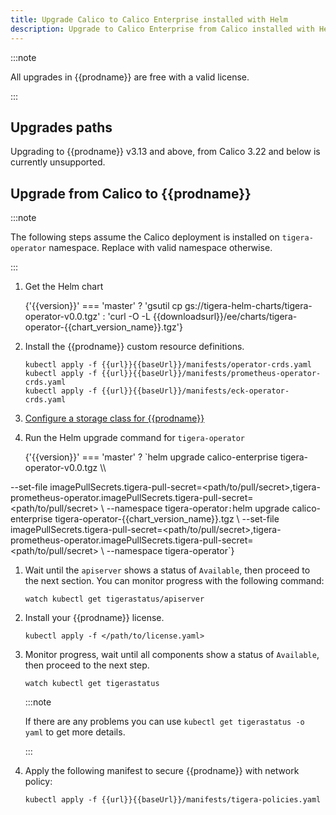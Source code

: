 ```yaml
---
title: Upgrade Calico to Calico Enterprise installed with Helm
description: Upgrade to Calico Enterprise from Calico installed with Helm.
---
```



:::note

All upgrades in {{prodname}} are free with a valid license.

:::

## Upgrades paths

Upgrading to {{prodname}} v3.13 and above, from Calico 3.22 and below is currently unsupported.

## Upgrade from Calico to {{prodname}}

:::note

The following steps assume the Calico deployment is installed on `tigera-operator` namespace. Replace with valid namespace otherwise.

:::

1. Get the Helm chart

   <CodeBlock language='bash-plain-text'>
     {'{{version}}' === 'master'
       ? 'gsutil cp gs://tigera-helm-charts/tigera-operator-v0.0.tgz'
       : 'curl -O -L {{downloadsurl}}/ee/charts/tigera-operator-{{chart_version_name}}.tgz'}
   </CodeBlock>

1. Install the {{prodname}} custom resource definitions.

   ```bash-plain-text
   kubectl apply -f {{url}}{{baseUrl}}/manifests/operator-crds.yaml
   kubectl apply -f {{url}}{{baseUrl}}/manifests/prometheus-operator-crds.yaml
   kubectl apply -f {{url}}{{baseUrl}}/manifests/eck-operator-crds.yaml
   ```

1. [Configure a storage class for {{prodname}}](../../../../maintenance/logstorage/create-storage.mdx)

1. Run the Helm upgrade command for `tigera-operator`

   <CodeBlock language='bash-plain-text'>
     {'{{version}}' === 'master'
       ? `helm upgrade calico-enterprise tigera-operator-v0.0.tgz \\
--set-file imagePullSecrets.tigera-pull-secret=<path/to/pull/secret>,tigera-prometheus-operator.imagePullSecrets.tigera-pull-secret=<path/to/pull/secret> \\
--namespace tigera-operator`
       : `helm upgrade calico-enterprise tigera-operator-{{chart_version_name}}.tgz \\
--set-file imagePullSecrets.tigera-pull-secret=<path/to/pull/secret>,tigera-prometheus-operator.imagePullSecrets.tigera-pull-secret=<path/to/pull/secret> \\
--namespace tigera-operator`}
   </CodeBlock>

1. Wait until the `apiserver` shows a status of `Available`, then proceed to the next section. You can monitor progress with the following command:

   ```bash-plain-text
   watch kubectl get tigerastatus/apiserver
   ```

1. Install your {{prodname}} license.

   ```bash-plain-text
   kubectl apply -f </path/to/license.yaml>
   ```

1. Monitor progress, wait until all components show a status of `Available`, then proceed to the next step.

   ```bash-plain-text
   watch kubectl get tigerastatus
   ```

   :::note

   If there are any problems you can use `kubectl get tigerastatus -o yaml` to get more details.

   :::

1. Apply the following manifest to secure {{prodname}} with network policy:

   ```bash-plain-text
   kubectl apply -f {{url}}{{baseUrl}}/manifests/tigera-policies.yaml
   ```
